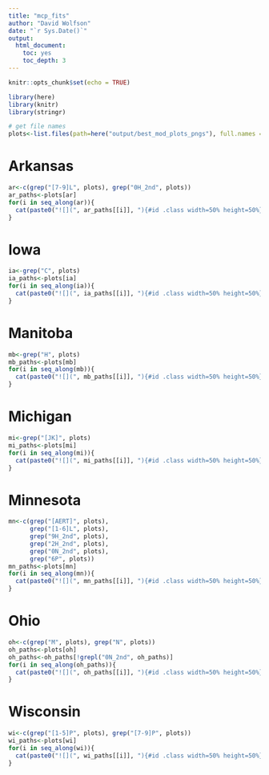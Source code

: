 ```yaml
---
title: "mcp_fits"
author: "David Wolfson"
date: "`r Sys.Date()`"
output:
  html_document:
    toc: yes
    toc_depth: 3
---
```


```r
knitr::opts_chunk$set(echo = TRUE)
```

```r
library(here)
library(knitr)
library(stringr)
```

```r
# get file names
plots<-list.files(path=here("output/best_mod_plots_pngs"), full.names = T)
```

# Arkansas


```r
ar<-c(grep("[7-9]L", plots), grep("0H_2nd", plots))
ar_paths<-plots[ar]
for(i in seq_along(ar)){
  cat(paste0("![](", ar_paths[[i]], "){#id .class width=50% height=50%}"))
}

```


# Iowa

```r
ia<-grep("C", plots)
ia_paths<-plots[ia]
for(i in seq_along(ia)){
  cat(paste0("![](", ia_paths[[i]], "){#id .class width=50% height=50%}"))
}
```

# Manitoba

```r
mb<-grep("H", plots)
mb_paths<-plots[mb]
for(i in seq_along(mb)){
  cat(paste0("![](", mb_paths[[i]], "){#id .class width=50% height=50%}"))
}

```

# Michigan
```r
mi<-grep("[JK]", plots)
mi_paths<-plots[mi]
for(i in seq_along(mi)){
  cat(paste0("![](", mi_paths[[i]], "){#id .class width=50% height=50%}"))
}

```

# Minnesota
```r
mn<-c(grep("[AERT]", plots), 
      grep("[1-6]L", plots), 
      grep("9H_2nd", plots), 
      grep("2H_2nd", plots), 
      grep("0N_2nd", plots),
      grep("6P", plots))
mn_paths<-plots[mn]
for(i in seq_along(mn)){
  cat(paste0("![](", mn_paths[[i]], "){#id .class width=50% height=50%}"))
}

```

# Ohio
```r
oh<-c(grep("M", plots), grep("N", plots))
oh_paths<-plots[oh]
oh_paths<-oh_paths[!grepl("0N_2nd", oh_paths)]
for(i in seq_along(oh_paths)){
  cat(paste0("![](", oh_paths[[i]], "){#id .class width=50% height=50%}"))
}

```

# Wisconsin
```r
wi<-c(grep("[1-5]P", plots), grep("[7-9]P", plots))
wi_paths<-plots[wi]
for(i in seq_along(wi)){
  cat(paste0("![](", wi_paths[[i]], "){#id .class width=50% height=50%}"))
}

```
